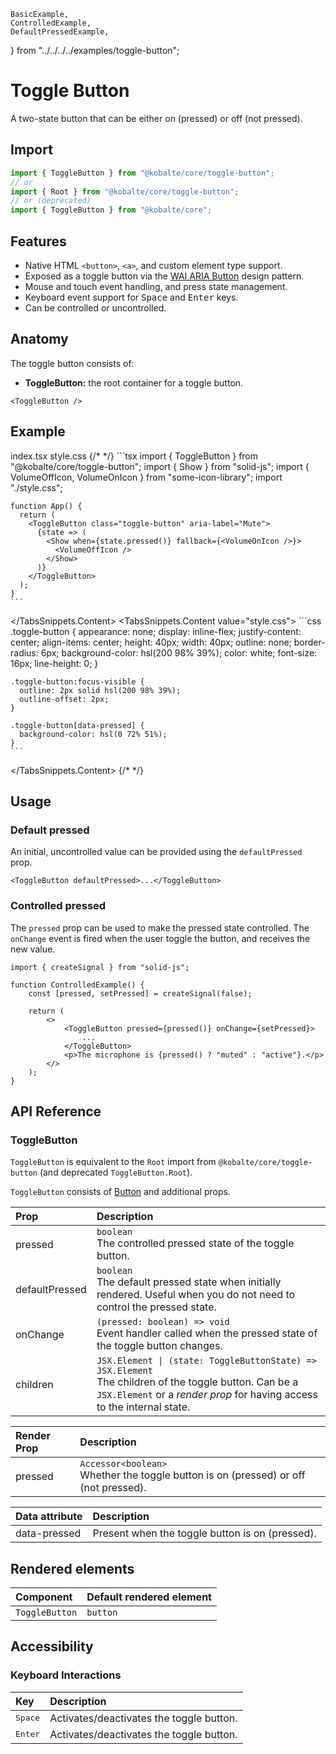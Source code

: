 
	BasicExample,
	ControlledExample,
	DefaultPressedExample,
} from "../../../../examples/toggle-button";

# Toggle Button

A two-state button that can be either on (pressed) or off (not pressed).

## Import

```ts
import { ToggleButton } from "@kobalte/core/toggle-button";
// or
import { Root } from "@kobalte/core/toggle-button";
// or (deprecated)
import { ToggleButton } from "@kobalte/core";
```

## Features

- Native HTML `<button>`, `<a>`, and custom element type support.
- Exposed as a toggle button via the [WAI ARIA Button](https://www.w3.org/WAI/ARIA/apg/patterns/button/) design pattern.
- Mouse and touch event handling, and press state management.
- Keyboard event support for <Kbd>Space</Kbd> and <Kbd>Enter</Kbd> keys.
- Can be controlled or uncontrolled.

## Anatomy

The toggle button consists of:

- **ToggleButton:** the root container for a toggle button.

```tsx
<ToggleButton />
```

## Example

<Preview>
	<BasicExample />
</Preview>

<TabsSnippets>
  <TabsSnippets.List>
    <TabsSnippets.Trigger value="index.tsx">index.tsx</TabsSnippets.Trigger>
    <TabsSnippets.Trigger value="style.css">style.css</TabsSnippets.Trigger>
  </TabsSnippets.List>
  {/* <!-- prettier-ignore-start -->*/}
  <TabsSnippets.Content value="index.tsx">
    ```tsx
    import { ToggleButton } from "@kobalte/core/toggle-button";
    import { Show } from "solid-js";
    import { VolumeOffIcon, VolumeOnIcon } from "some-icon-library";
    import "./style.css";

    function App() {
      return (
        <ToggleButton class="toggle-button" aria-label="Mute">
          {state => (
            <Show when={state.pressed()} fallback={<VolumeOnIcon />}>
              <VolumeOffIcon />
            </Show>
          )}
        </ToggleButton>
      );
    }
    ```

  </TabsSnippets.Content>
  <TabsSnippets.Content value="style.css">
    ```css
    .toggle-button {
      appearance: none;
      display: inline-flex;
      justify-content: center;
      align-items: center;
      height: 40px;
      width: 40px;
      outline: none;
      border-radius: 6px;
      background-color: hsl(200 98% 39%);
      color: white;
      font-size: 16px;
      line-height: 0;
    }

    .toggle-button:focus-visible {
      outline: 2px solid hsl(200 98% 39%);
      outline-offset: 2px;
    }

    .toggle-button[data-pressed] {
      background-color: hsl(0 72% 51%);
    }
    ```

  </TabsSnippets.Content>
  {/* <!-- prettier-ignore-end -->*/}
</TabsSnippets>

## Usage

### Default pressed

An initial, uncontrolled value can be provided using the `defaultPressed` prop.

<Preview>
	<DefaultPressedExample />
</Preview>

```tsx
<ToggleButton defaultPressed>...</ToggleButton>
```

### Controlled pressed

The `pressed` prop can be used to make the pressed state controlled. The `onChange` event is fired when the user toggle the button, and receives the new value.

<Preview>
	<ControlledExample />
</Preview>

```tsx {3,7}
import { createSignal } from "solid-js";

function ControlledExample() {
	const [pressed, setPressed] = createSignal(false);

	return (
		<>
			<ToggleButton pressed={pressed()} onChange={setPressed}>
				...
			</ToggleButton>
			<p>The microphone is {pressed() ? "muted" : "active"}.</p>
		</>
	);
}
```

## API Reference

### ToggleButton

`ToggleButton` is equivalent to the `Root` import from `@kobalte/core/toggle-button` (and deprecated `ToggleButton.Root`).

`ToggleButton` consists of [Button](/docs/core/components/button) and additional props.

| Prop           | Description                                                                                                                                                                            |
| :------------- | :------------------------------------------------------------------------------------------------------------------------------------------------------------------------------------- |
| pressed        | `boolean` <br/> The controlled pressed state of the toggle button.                                                                                                                     |
| defaultPressed | `boolean` <br/> The default pressed state when initially rendered. Useful when you do not need to control the pressed state.                                                           |
| onChange       | `(pressed: boolean) => void` <br/> Event handler called when the pressed state of the toggle button changes.                                                                           |
| children       | `JSX.Element \| (state: ToggleButtonState) => JSX.Element` <br/> The children of the toggle button. Can be a `JSX.Element` or a _render prop_ for having access to the internal state. |

| Render Prop | Description                                                                               |
| :---------- | :---------------------------------------------------------------------------------------- |
| pressed     | `Accessor<boolean>` <br/> Whether the toggle button is on (pressed) or off (not pressed). |

| Data attribute | Description                                     |
| :------------- | :---------------------------------------------- |
| data-pressed   | Present when the toggle button is on (pressed). |

## Rendered elements

| Component      | Default rendered element |
| :------------- | :----------------------- |
| `ToggleButton` | `button`                 |

## Accessibility

### Keyboard Interactions

| Key              | Description                              |
| :--------------- | :--------------------------------------- |
| <Kbd>Space</Kbd> | Activates/deactivates the toggle button. |
| <Kbd>Enter</Kbd> | Activates/deactivates the toggle button. |
